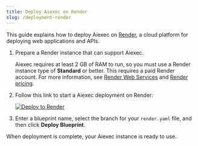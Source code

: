 ```yaml
---
title: Deploy Aiexec on Render
slug: /deployment-render
---
```


This guide explains how to deploy Aiexec on [Render](https://render.com/), a cloud platform for deploying web applications and APIs.

1. Prepare a Render instance that can support Aiexec.

   Aiexec requires at least 2 GB of RAM to run, so you must use a Render instance type of **Standard** or better.
   This requires a paid Render account.
   For more information, see [Render Web Services](https://render.com/docs/web-services) and [Render pricing](https://render.com/pricing).

2. Follow this link to start a Aiexec deployment on Render:

   [![Deploy to Render](/logos/render-deploy.svg)](https://render.com/deploy?repo=https%3A%2F%2Fgithub.com%2Fkhulnasoft%2Faiexec%2Ftree%2Fdev)

3. Enter a blueprint name, select the branch for your `render.yaml` file, and then click **Deploy Blueprint**.

When deployment is complete, your Aiexec instance is ready to use.